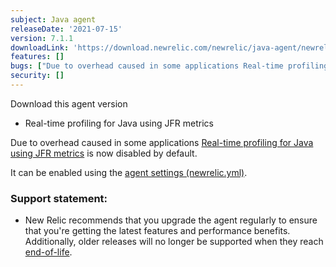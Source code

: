 ```yaml
---
subject: Java agent
releaseDate: '2021-07-15'
version: 7.1.1
downloadLink: 'https://download.newrelic.com/newrelic/java-agent/newrelic-agent/7.1.1/'
features: []
bugs: ["Due to overhead caused in some applications Real-time profiling for Java using JFR metrics is now disabled by default"]
security: []
---
```

<ButtonGroup>
  <ButtonLink
    role="button"
    to="https://download.newrelic.com/newrelic/java-agent/newrelic-agent/7.1.1/"
    variant="primary"
  >
    Download this agent version
  </ButtonLink>
</ButtonGroup>

* Real-time profiling for Java using JFR metrics

Due to overhead caused in some applications [Real-time profiling for Java using JFR metrics](/docs/agents/java-agent/features/real-time-profiling-java-using-jfr-metrics/)
is now disabled by default.

It can be enabled using the [agent settings (newrelic.yml)](/docs/agents/java-agent/configuration/java-agent-configuration-config-file/#jfr-real-time-profiling).

### Support statement:

* New Relic recommends that you upgrade the agent regularly to ensure that you're getting the latest features and
  performance benefits. Additionally, older releases will no longer be supported when they reach
  [end-of-life](/docs/using-new-relic/cross-product-functions/install-configure/notification-changes-new-relic-saas-features-distributed-software/).
